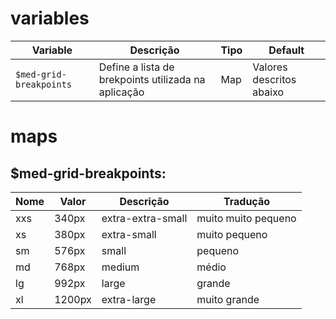 
<Meta title="global/variables" />

# variables

| Variable                | Descrição                                           | Tipo | Default                  |
| ----------------------- | --------------------------------------------------- | ---- | ------------------------ |
| `$med-grid-breakpoints` | Define a lista de brekpoints utilizada na aplicação | Map  | Valores descritos abaixo |

# maps

## \$med-grid-breakpoints:

| Nome | Valor  | Descrição         | Tradução            |
| ---- | ------ | ----------------- | ------------------- |
| xxs  | 340px  | extra-extra-small | muito muito pequeno |
| xs   | 380px  | extra-small       | muito pequeno       |
| sm   | 576px  | small             | pequeno             |
| md   | 768px  | medium            | médio               |
| lg   | 992px  | large             | grande              |
| xl   | 1200px | extra-large       | muito grande        |
